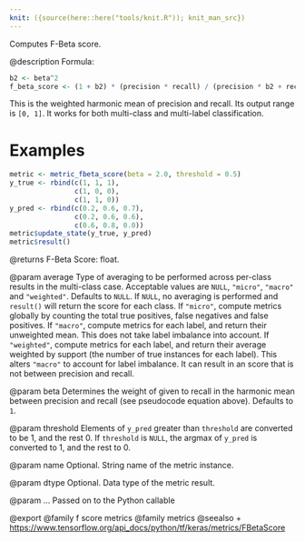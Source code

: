 ```yaml
---
knit: ({source(here::here("tools/knit.R")); knit_man_src})
---
```

Computes F-Beta score.

@description
Formula:

```r
b2 <- beta^2
f_beta_score <- (1 + b2) * (precision * recall) / (precision * b2 + recall)
```
This is the weighted harmonic mean of precision and recall.
Its output range is `[0, 1]`. It works for both multi-class
and multi-label classification.

# Examples
```r
metric <- metric_fbeta_score(beta = 2.0, threshold = 0.5)
y_true <- rbind(c(1, 1, 1),
                c(1, 0, 0),
                c(1, 1, 0))
y_pred <- rbind(c(0.2, 0.6, 0.7),
                c(0.2, 0.6, 0.6),
                c(0.6, 0.8, 0.0))
metric$update_state(y_true, y_pred)
metric$result()
```

@returns
F-Beta Score: float.

@param average
Type of averaging to be performed across per-class results
in the multi-class case.
Acceptable values are `NULL`, `"micro"`, `"macro"` and
`"weighted"`. Defaults to `NULL`.
If `NULL`, no averaging is performed and `result()` will return
the score for each class.
If `"micro"`, compute metrics globally by counting the total
true positives, false negatives and false positives.
If `"macro"`, compute metrics for each label,
and return their unweighted mean.
This does not take label imbalance into account.
If `"weighted"`, compute metrics for each label,
and return their average weighted by support
(the number of true instances for each label).
This alters `"macro"` to account for label imbalance.
It can result in an score that is not between precision and recall.

@param beta
Determines the weight of given to recall
in the harmonic mean between precision and recall (see pseudocode
equation above). Defaults to `1`.

@param threshold
Elements of `y_pred` greater than `threshold` are
converted to be 1, and the rest 0. If `threshold` is
`NULL`, the argmax of `y_pred` is converted to 1, and the rest to 0.

@param name
Optional. String name of the metric instance.

@param dtype
Optional. Data type of the metric result.

@param ...
Passed on to the Python callable

@export
@family f score metrics
@family metrics
@seealso
+ <https://www.tensorflow.org/api_docs/python/tf/keras/metrics/FBetaScore>

